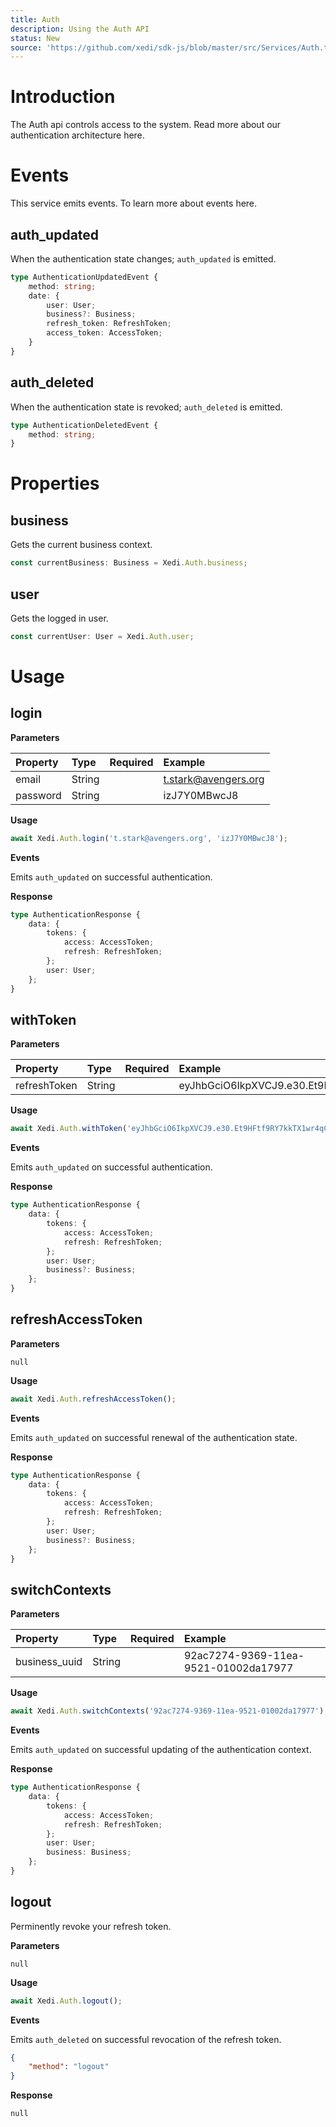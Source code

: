 ```yaml
---
title: Auth
description: Using the Auth API
status: New
source: 'https://github.com/xedi/sdk-js/blob/master/src/Services/Auth.ts'
---
```



# Introduction

The Auth api controls access to the system. Read more about our <Link to="/architecture/authentication">authentication architecture here</Link>.

# Events

This service emits events. To learn more about events <Link to="/architecture/events">here</Link>.

## auth_updated

When the authentication state changes; `auth_updated` is emitted.

```typescript
type AuthenticationUpdatedEvent {
    method: string;
    date: {
        user: User;
        business?: Business;
        refresh_token: RefreshToken;
        access_token: AccessToken;
    }
}
```

## auth_deleted

When the authentication state is revoked; `auth_deleted` is emitted.

```typescript
type AuthenticationDeletedEvent {
    method: string;
}
```

# Properties

## business

Gets the current business context.

```javascript
const currentBusiness: Business = Xedi.Auth.business;
```

## user

Gets the logged in user.

```javascript
const currentUser: User = Xedi.Auth.user;
```

# Usage

## login

**Parameters**

| Property | Type | Required | Example |
| :-- | :-- | :-: | :-- |
| email | String | <CheckIcon color="green.5"/> | t.stark@avengers.org |
| password | String | <CheckIcon color="green.5"/> | izJ7Y0MBwcJ8 |

**Usage**

```javascript
await Xedi.Auth.login('t.stark@avengers.org', 'izJ7Y0MBwcJ8');
```

**Events**

Emits `auth_updated` on successful authentication.

**Response**

```typescript
type AuthenticationResponse {
    data: {
        tokens: {
            access: AccessToken;
            refresh: RefreshToken;
        };
        user: User;
    };
}
```

## withToken

**Parameters**

| Property | Type | Required | Example |
| :-- | :-- | :-: | :-- |
| refreshToken | String | <CheckIcon color="green.5"/> | eyJhbGciO6IkpXVCJ9.e30.Et9HFtf9RY7kkTX1wr4qCyhIf58U |

**Usage**

```javascript
await Xedi.Auth.withToken('eyJhbGciO6IkpXVCJ9.e30.Et9HFtf9RY7kkTX1wr4qCyhIf58U');
```

**Events**

Emits `auth_updated` on successful authentication.

**Response**

```typescript
type AuthenticationResponse {
    data: {
        tokens: {
            access: AccessToken;
            refresh: RefreshToken;
        };
        user: User;
        business?: Business;
    };
}
```

## refreshAccessToken

**Parameters**

`null`

**Usage**

```javascript
await Xedi.Auth.refreshAccessToken();
```

**Events**

Emits `auth_updated` on successful renewal of the authentication state.

**Response**

```typescript
type AuthenticationResponse {
    data: {
        tokens: {
            access: AccessToken;
            refresh: RefreshToken;
        };
        user: User;
        business?: Business;
    };
}
```

## switchContexts

**Parameters**

| Property | Type | Required | Example |
| :-- | :-- | :-: | :-- |
| business_uuid | String | <CheckIcon color="green.5"/> | 92ac7274-9369-11ea-9521-01002da17977 |

**Usage**

```javascript
await Xedi.Auth.switchContexts('92ac7274-9369-11ea-9521-01002da17977');
```

**Events**

Emits `auth_updated` on successful updating of the authentication context.

**Response**

```typescript
type AuthenticationResponse {
    data: {
        tokens: {
            access: AccessToken;
            refresh: RefreshToken;
        };
        user: User;
        business: Business;
    };
}
```

## logout

Perminently revoke your refresh token.

**Parameters**

`null`

**Usage**

```javascript
await Xedi.Auth.logout();
```

**Events**

Emits `auth_deleted` on successful revocation of the refresh token.

```json
{
    "method": "logout"
}
```

**Response**

`null`

